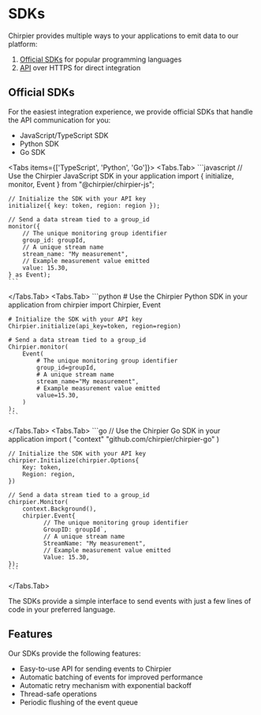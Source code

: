 
# SDKs

Chirpier provides multiple ways to your applications to emit data to our platform:

1. [Official SDKs](/emit/sdk) for popular programming languages
2. [API](/emit/api) over HTTPS for direct integration

## Official SDKs

For the easiest integration experience, we provide official SDKs that handle the API communication for you:

- JavaScript/TypeScript SDK
- Python SDK
- Go SDK

<Tabs items={['TypeScript', 'Python', 'Go']}>
  <Tabs.Tab>
    ```javascript
    // Use the Chirpier JavaScript SDK in your application
    import { initialize, monitor, Event } from "@chirpier/chirpier-js";

    // Initialize the SDK with your API key
    initialize({ key: token, region: region });

    // Send a data stream tied to a group_id
    monitor({
        // The unique monitoring group identifier
        group_id: groupId,
        // A unique stream name
        stream_name: "My measurement",
        // Example measurement value emitted
        value: 15.30,
    } as Event);
    ```

  </Tabs.Tab>
  <Tabs.Tab>
    ```python
    # Use the Chirpier Python SDK in your application
    from chirpier import Chirpier, Event

    # Initialize the SDK with your API key
    Chirpier.initialize(api_key=token, region=region)

    # Send a data stream tied to a group_id
    Chirpier.monitor(
        Event(
            # The unique monitoring group identifier
            group_id=groupId,
            # A unique stream name
            stream_name="My measurement",
            # Example measurement value emitted
            value=15.30,
        )
    );
    ```

  </Tabs.Tab>
  <Tabs.Tab>
    ```go
    // Use the Chirpier Go SDK in your application
    import (
        "context"
        "github.com/chirpier/chirpier-go"
    )

    // Initialize the SDK with your API key
    chirpier.Initialize(chirpier.Options{
        Key: token,
        Region: region,
    })

    // Send a data stream tied to a group_id
    chirpier.Monitor(
        context.Background(),
        chirpier.Event{
              // The unique monitoring group identifier
              GroupID: groupId`,
              // A unique stream name
              StreamName: "My measurement",
              // Example measurement value emitted
              Value: 15.30,
    });
    ```

  </Tabs.Tab>
</Tabs>

The SDKs provide a simple interface to send events with just a few lines of code in your preferred language.

## Features
Our SDKs provide the following features:

- Easy-to-use API for sending events to Chirpier
- Automatic batching of events for improved performance
- Automatic retry mechanism with exponential backoff
- Thread-safe operations
- Periodic flushing of the event queue